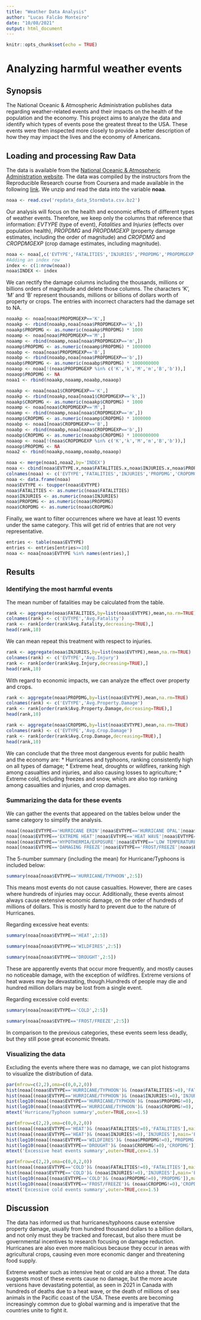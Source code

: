 ```yaml
---
title: "Weather Data Analysis"
author: "Lucas Falcão Monteiro"
date: "10/08/2021"
output: html_document
---
```


```r
knitr::opts_chunk$set(echo = TRUE)
```

# Analyzing harmful weather events

## Synopsis
The National Oceanic & Atmospheric Administration publishes data regarding weather-related events and their impacts on the health of the population and the economy. This project aims to analyze the data and identify which types of events pose the greatest threat to the USA. These events were then inspected more closely to provide a better description of how they may impact the lives and the economy of Americans.

## Loading and processing Raw Data
The data is available from the [National Oceanic & Atmospheric Administration website](https://www.noaa.gov/). The data was compiled by the instructors from the Reproducible Research course from Coursera and made available in the following [link](https://d396qusza40orc.cloudfront.net/repdata%2Fdata%2FStormData.csv.bz2). We unzip and read the data into the variable **noaa**.
```r
noaa <- read.csv('repdata_data_StormData.csv.bz2')
```

Our analysis will focus on the health and economic effects of different types of weather events. Therefore, we keep only the columns that reference that information: *EVTYPE* (type of event), *Fatalities* and *Injuries* (effects over population health), *PROPDMG* and *PROPDMGEXP* (property damage estimates, including the order of magnitude) and *CROPDMG* and *CROPDMGEXP* (crop damage estimates, including magnitude).

```r
noaa <- noaa[,c('EVTYPE','FATALITIES','INJURIES','PROPDMG','PROPDMGEXP','CROPDMG','CROPDMGEXP')]
#Adding an index row
index <- c(1:nrow(noaa))
noaa$INDEX <- index
```

We can rectify the damage columns including the thousands, millions or billions orders of magnitude and delete those columns. The characters 'K', 'M' and 'B' represent thousands, millions or billions of dollars worth of property or crops. The entries with incorrect characters had the damage set to NA.

```r
noaakp <- noaa[noaa$PROPDMGEXP=='K',]
noaakp <- rbind(noaakp,noaa[noaa$PROPDMGEXP=='k',])
noaakp$PROPDMG <- as.numeric(noaakp$PROPDMG) * 1000
noaamp <- noaa[noaa$PROPDMGEXP=='M',]
noaamp <- rbind(noaamp,noaa[noaa$PROPDMGEXP=='m',])
noaamp$PROPDMG <- as.numeric(noaamp$PROPDMG) * 1000000
noaabp <- noaa[noaa$PROPDMGEXP=='B',]
noaabp <- rbind(noaabp,noaa[noaa$PROPDMGEXP=='b',])
noaabp$PROPDMG <- as.numeric(noaabp$PROPDMG) * 1000000000
noaaop <- noaa[!(noaa$PROPDMGEXP %in% c('K','k','M','m','B','b')),]
noaaop$PROPDMG <- NA
noaa1 <- rbind(noaakp,noaamp,noaabp,noaaop)

noaakp <- noaa[noaa1$CROPDMGEXP=='K',]
noaakp <- rbind(noaakp,noaa[noaa1$CROPDMGEXP=='k',])
noaakp$CROPDMG <- as.numeric(noaakp$CROPDMG) * 1000
noaamp <- noaa[noaa$CROPDMGEXP=='M',]
noaamp <- rbind(noaamp,noaa[noaa$CROPDMGEXP=='m',])
noaamp$CROPDMG <- as.numeric(noaamp$CROPDMG) * 1000000
noaabp <- noaa1[noaa$CROPDMGEXP=='B',]
noaabp <- rbind(noaabp,noaa[noaa$CROPDMGEXP=='b',])
noaabp$CROPDMG <- as.numeric(noaabp$CROPDMG) * 1000000000
noaaop <- noaa[!(noaa$CROPDMGEXP %in% c('K','k','M','m','B','b')),]
noaaop$PROPDMG <- NA
noaa2 <- rbind(noaakp,noaamp,noaabp,noaaop)

noaa <- merge(noaa1,noaa2,by='INDEX')
noaa <- cbind(noaa$EVTYPE.x,noaa$FATALITIES.x,noaa$INJURIES.x,noaa$PROPDMG.x,noaa$CROPDMG.y)
colnames(noaa) <- c('EVTYPE','FATALITIES','INJURIES','PROPDMG','CROPDMG')
noaa <- data.frame(noaa)
noaa$EVTYPE <- toupper(noaa$EVTYPE)
noaa$FATALITIES <- as.numeric(noaa$FATALITIES)
noaa$INJURIES <- as.numeric(noaa$INJURIES)
noaa$PROPDMG <- as.numeric(noaa$PROPDMG)
noaa$CROPDMG <- as.numeric(noaa$CROPDMG)
```

Finally, we want to filter occurrences where we have at least 10 events under the same category. This will get rid of entries that are not very representative.

```r
entries <- table(noaa$EVTYPE)
entries <- entries[entries>=10]
noaa <- noaa[noaa$EVTYPE %in% names(entries),]
```


## Results
### Identifying the most harmful events
The mean number of fatalities may be calculated from the table.

```r
rank <- aggregate(noaa$FATALITIES,by=list(noaa$EVTYPE),mean,na.rm=TRUE)
colnames(rank) <- c('EVTYPE','Avg.Fatality')
rank <- rank[order(rank$Avg.Fatality,decreasing=TRUE),]
head(rank,10)
```


 We can mean repeat this treatment with respect to injuries.
 
```r
rank <- aggregate(noaa$INJURIES,by=list(noaa$EVTYPE),mean,na.rm=TRUE)
colnames(rank) <- c('EVTYPE','Avg.Injury')
rank <- rank[order(rank$Avg.Injury,decreasing=TRUE),]
head(rank,10)
```
 
 With regard to  economic impacts, we can analyze the effect over property and crops.
 
```r
rank <- aggregate(noaa$PROPDMG,by=list(noaa$EVTYPE),mean,na.rm=TRUE)
colnames(rank) <- c('EVTYPE','Avg.Property.Damage')
rank <- rank[order(rank$Avg.Property.Damage,decreasing=TRUE),]
head(rank,10)
```
 
```r
rank <- aggregate(noaa$CROPDMG,by=list(noaa$EVTYPE),mean,na.rm=TRUE)
colnames(rank) <- c('EVTYPE','Avg.Crop.Damage')
rank <- rank[order(rank$Avg.Crop.Damage,decreasing=TRUE),]
head(rank,10)
```

We can conclude that the three most dangerous events for public health and the economy are:
* Hurricanes and typhoons, ranking consistently high on all types of damage;
* Extreme heat, droughts or wildfires, ranking high among casualties and injuries, and also causing losses to agriculture;
* Extreme cold, including freezes and snow, which are also top ranking among casualties and injuries, and crop damages.

### Summarizing the data for these events
We can gather the events that appeared on the tables below under the same category to simplify the analysis.
```r
noaa[(noaa$EVTYPE=='HURRICANE ERIN'|noaa$EVTYPE=='HURRICANE OPAL'|noaa$EVTYPE=='HURRICANE'|noaa$EVTYPE=='TYPHOON'),'EVTYPE'] <- 'HURRICANE/TYPHOON'
noaa[(noaa$EVTYPE=='EXTREME HEAT'|noaa$EVTYPE=='HEAT WAVE'|noaa$EVTYPE=='EXCESSIVE HEAT'|noaa$EVTYPE=='UNSEASONABLY WARM AND DRY'),'EVTYPE'] <- 'HEAT'
noaa[(noaa$EVTYPE=='HYPOTHERMIA/EXPOSURE'|noaa$EVTYPE=='LOW TEMPERATURE'|noaa$EVTYPE=='RAIN/SNOW'|noaa$EVTYPE=='WINTER WEATHER MIX'||noaa$EVTYPE=='GLAZE'|noaa$EVTYPE=='MIXED PRECIP'|noaa$EVTYPE=='ICE'),'EVTYPE'] <- 'COLD'
noaa[(noaa$EVTYPE=='DAMAGING FREEZE'|noaa$EVTYPE=='FROST/FREEZE'|noaa$EVTYPE=='AGRICULTURAL FREEZE'|noaa$EVTYPE=='FREEZE'),'EVTYPE'] <- 'FROST/FREEZE'
```



The 5-number summary (including the mean) for Hurricane/Typhoons is included below:
```r
summary(noaa[noaa$EVTYPE=='HURRICANE/TYPHOON',2:5])
```
This means most events do not cause casualties. However, there are cases where hundreds of injuries may occur. Additionally, these events almost always cause extensive economic damage, on the order of hundreds of millions of dollars. This is mostly hard to prevent due to the nature of Hurricanes.

Regarding excessive heat events:
```r
summary(noaa[noaa$EVTYPE=='HEAT',2:5])
```
```r
summary(noaa[noaa$EVTYPE=='WILDFIRES',2:5])
```
```r
summary(noaa[noaa$EVTYPE=='DROUGHT',2:5])
```

These are apparently events that occur more frequently, and mostly causes no noticeable damage, with the exception of wildfires.
Extreme versions of heat waves may be devastating, though.Hundreds of people may die and hundred million dollars may be lost from a single event.


Regarding excessive cold events:
```r
summary(noaa[noaa$EVTYPE=='COLD',2:5])
```
```r
summary(noaa[noaa$EVTYPE=='FROST/FREEZE',2:5])
```

In comparison to the previous categories, these events seem less deadly, but they still pose great economic threats.

### Visualizing the data
Excluding the events where there was no damage, we can plot histograms to visualize the distribution of data.

```r
par(mfrow=c(2,2),oma=c(0,0,2,0))
hist(noaa[(noaa$EVTYPE=='HURRICANE/TYPHOON')& (noaa$FATALITIES!=0),'FATALITIES'],main='',xlab='Fatalities')
hist(noaa[(noaa$EVTYPE=='HURRICANE/TYPHOON')& (noaa$INJURIES!=0),'INJURIES'],main='',xlab='Injuries')
hist(log10(noaa[(noaa$EVTYPE=='HURRICANE/TYPHOON')& (noaa$PROPDMG!=0),'PROPDMG']),main='',xlab='Log10 of Property Damage ($)')
hist(log10(noaa[(noaa$EVTYPE=='HURRICANE/TYPHOON')& (noaa$CROPDMG!=0),'CROPDMG']),main='',xlab='Log10 of Crop Damage ($)')
mtext('Hurricane/Typhoon summary',outer=TRUE,cex=1.5)
```

```r
par(mfrow=c(2,2),oma=c(0,0,2,0))
hist(noaa[(noaa$EVTYPE=='HEAT')& (noaa$FATALITIES!=0),'FATALITIES'],main='Excessive Heat',xlab='Fatalities')
hist(noaa[(noaa$EVTYPE=='HEAT')& (noaa$INJURIES!=0),'INJURIES'],main='Excessive Heat',xlab='Injuries')
hist(log10(noaa[(noaa$EVTYPE=='WILDFIRES')& (noaa$PROPDMG!=0),'PROPDMG']),main='Wildfires',xlab='Log10 of Property Damage ($)')
hist(log10(noaa[(noaa$EVTYPE=='DROUGHT')& (noaa$CROPDMG!=0),'CROPDMG']),main='Drought',xlab='Log 10 of Crop Damage ($)')
mtext('Excessive heat events summary',outer=TRUE,cex=1.5)
```

```r
par(mfrow=c(2,2),oma=c(0,0,2,0))
hist(noaa[(noaa$EVTYPE=='COLD')& (noaa$FATALITIES!=0),'FATALITIES'],main='Excessive Cold',xlab='Fatalities')
hist(noaa[(noaa$EVTYPE=='COLD')& (noaa$INJURIES!=0),'INJURIES'],main='Excessive Cold',xlab='Injuries')
hist(log10(noaa[(noaa$EVTYPE=='COLD')& (noaa$PROPDMG!=0),'PROPDMG']),main='Excessive Cold',xlab='Log10 of Property Damage ($)')
hist(log10(noaa[(noaa$EVTYPE=='FROST/FREEZE')& (noaa$CROPDMG!=0),'CROPDMG']),main='Frost/Freeze',xlab='Log 10 of Crop Damage ($)')
mtext('Excessive cold events summary',outer=TRUE,cex=1.5)
```

## Discussion
The data has informed us that hurricanes/typhoons cause extensive property damage, usually from hundred thousand dollars to a billion dollars, and not only must they be tracked and forecast, but also there must be governmental incentives to research focusing on damage reduction. Hurricanes are also even more malicious because they occur in areas with agricultural crops, causing even more economic danger and threatening food supply.

Extreme weather such as intensive heat or cold are also a threat. The data suggests most of these events cause no damage, but the more acute versions have devastating potential, as seen in 2021 in Canada with hundreds of deaths due to a heat wave, or the death of millions of sea animals in the Pacific coast of the USA. These events are becoming increasingly common due to global warming and is imperative that the countries unite to fight it.